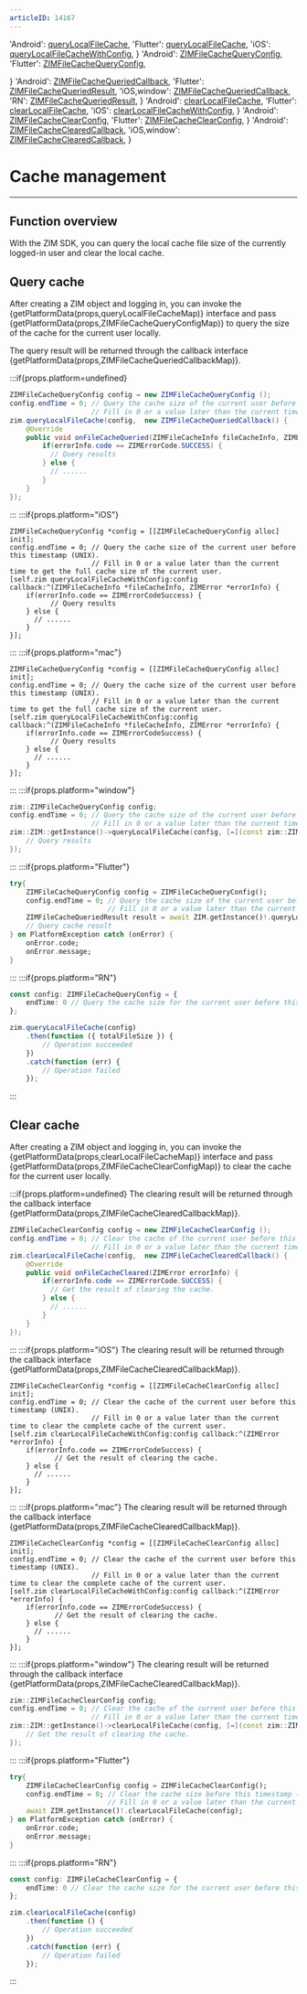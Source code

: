 ```yaml
---
articleID: 14167
---
```



  'Android': <a href='@queryLocalFileCache' target='_blank'>queryLocalFileCache</a>,
  'Flutter': <a href='https://pub.dev/documentation/zego_zim/latest/zego_zim/ZIM/queryLocalFileCache.html' target='_blank'>queryLocalFileCache</a>,
  'iOS': <a href='@queryLocalFileCacheWithConfig' target='_blank'>queryLocalFileCacheWithConfig</a>,
}
  'Android': <a href='@-ZIMFileCacheQueryConfig' target='_blank'>ZIMFileCacheQueryConfig</a>,
  'Flutter': <a href='https://pub.dev/documentation/zego_zim/latest/zego_zim/ZIMFileCacheQueryConfig-class.html' target='_blank'>ZIMFileCacheQueryConfig</a>,
  
}
  'Android': <a href='@-ZIMFileCacheQueriedCallback' target='_blank'>ZIMFileCacheQueriedCallback</a>,
  'Flutter': <a href='https://pub.dev/documentation/zego_zim/latest/zego_zim/ZIMFileCacheQueriedResult-class.html' target='_blank'>ZIMFileCacheQueriedResult</a>,
  'iOS,window': <a href='@ZIMFileCacheQueriedCallback' target='_blank'>ZIMFileCacheQueriedCallback</a>,
  'RN': <a href='@-ZIMFileCacheQueriedResult' target='_blank'>ZIMFileCacheQueriedResult</a>,
}
  'Android': <a href='@clearLocalFileCache' target='_blank'>clearLocalFileCache</a>,
  'Flutter': <a href='https://pub.dev/documentation/zego_zim/latest/zego_zim/ZIM/clearLocalFileCache.html' target='_blank'>clearLocalFileCache</a>,
  'iOS': <a href='@clearLocalFileCacheWithConfig' target='_blank'>clearLocalFileCacheWithConfig</a>,
}
  'Android': <a href='@-ZIMFileCacheClearConfig' target='_blank'>ZIMFileCacheClearConfig</a>,
  'Flutter': <a href='https://pub.dev/documentation/zego_zim/latest/zego_zim/ZIMFileCacheClearConfig-class.html' target='_blank'>ZIMFileCacheClearConfig</a>,
}
  'Android': <a href='@-ZIMFileCacheClearedCallback' target='_blank'>ZIMFileCacheClearedCallback</a>,
  'iOS,window': <a href='@ZIMFileCacheClearedCallback' target='_blank'>ZIMFileCacheClearedCallback</a>,
}

# Cache management

- - -

## Function overview

With the ZIM SDK, you can query the local cache file size of the currently logged-in user and clear the local cache.


## Query cache

After creating a ZIM object and logging in, you can invoke the {getPlatformData(props,queryLocalFileCacheMap)} interface and pass {getPlatformData(props,ZIMFileCacheQueryConfigMap)} to query the size of the cache for the current user locally.

The query result will be returned through the callback interface {getPlatformData(props,ZIMFileCacheQueriedCallbackMap)}.

:::if{props.platform=undefined}
```java
ZIMFileCacheQueryConfig config = new ZIMFileCacheQueryConfig ();
config.endTime = 0; // Query the cache size of the current user before this timestamp (UNIX).
                    // Fill in 0 or a value later than the current time to get the full cache size of the current user.
zim.queryLocalFileCache(config,  new ZIMFileCacheQueriedCallback() {
    @Override
    public void onFileCacheQueried(ZIMFileCacheInfo fileCacheInfo, ZIMError errorInfo) {
        if(errorInfo.code == ZIMErrorCode.SUCCESS) {
          // Query results
        } else {
          // ......
        }      
    }
});
```

:::
:::if{props.platform="iOS"}
```objc
ZIMFileCacheQueryConfig *config = [[ZIMFileCacheQueryConfig alloc] init];
config.endTime = 0; // Query the cache size of the current user before this timestamp (UNIX).
                    // Fill in 0 or a value later than the current time to get the full cache size of the current user.
[self.zim queryLocalFileCacheWithConfig:config callback:^(ZIMFileCacheInfo *fileCacheInfo, ZIMError *errorInfo) {
    if(errorInfo.code == ZIMErrorCodeSuccess) {
          // Query results
    } else {
      // ......
    }
}];
```
:::
:::if{props.platform="mac"}
```objc
ZIMFileCacheQueryConfig *config = [[ZIMFileCacheQueryConfig alloc] init];
config.endTime = 0; // Query the cache size of the current user before this timestamp (UNIX).
                    // Fill in 0 or a value later than the current time to get the full cache size of the current user.
[self.zim queryLocalFileCacheWithConfig:config callback:^(ZIMFileCacheInfo *fileCacheInfo, ZIMError *errorInfo) {
    if(errorInfo.code == ZIMErrorCodeSuccess) {
          // Query results
    } else {
      // ......
    }
}];
```
:::
:::if{props.platform="window"}
```cpp
zim::ZIMFileCacheQueryConfig config;
config.endTime = 0; // Query the cache size of the current user before this timestamp (UNIX).
                    // Fill in 0 or a value later than the current time to get the full cache size of the current user.
zim::ZIM::getInstance()->queryLocalFileCache(config, [=](const zim::ZIMFileCacheInfo& fileCacheInfo, const zim::ZIMError& errorInfo) {
    // Query results
});
```
:::
:::if{props.platform="Flutter"}
```dart
try{
    ZIMFileCacheQueryConfig config = ZIMFileCacheQueryConfig();
    config.endTime = 0; // Query the cache size of the current user before this timestamp (UNIX).
                        // Fill in 0 or a value later than the current time to get the complete cache size of the current user.
    ZIMFileCacheQueriedResult result = await ZIM.getInstance()!.queryLocalFileCache(config);
    // Query cache result
} on PlatformException catch (onError) {
    onError.code;
    onError.message;
}
```
:::
:::if{props.platform="RN"}
```typescript
const config: ZIMFileCacheQueryConfig = {
    endTime: 0 // Query the cache size for the current user before this timestamp (UNIX). Fill in 0 or a value later than the current time to get the complete cache size for the current user.
};

zim.queryLocalFileCache(config)
    .then(function ({ totalFileSize }) {
        // Operation succeeded
    })
    .catch(function (err) {
        // Operation failed
    });
```
:::

## Clear cache

After creating a ZIM object and logging in, you can invoke the {getPlatformData(props,clearLocalFileCacheMap)} interface and pass {getPlatformData(props,ZIMFileCacheClearConfigMap)} to clear the cache for the current user locally.


:::if{props.platform=undefined}
The clearing result will be returned through the callback interface {getPlatformData(props,ZIMFileCacheClearedCallbackMap)}.

```java
ZIMFileCacheClearConfig config = new ZIMFileCacheClearConfig ();
config.endTime = 0; // Clear the cache of the current user before this timestamp (UNIX).
                    // Fill in 0 or a value later than the current time to clear the complete cache of the current user.
zim.clearLocalFileCache(config,  new ZIMFileCacheClearedCallback() {
    @Override
    public void onFileCacheCleared(ZIMError errorInfo) {
        if(errorInfo.code == ZIMErrorCode.SUCCESS) {
          // Get the result of clearing the cache.
        } else {
          // ......
        }      
    }
});
```

:::
:::if{props.platform="iOS"}
The clearing result will be returned through the callback interface {getPlatformData(props,ZIMFileCacheClearedCallbackMap)}.

```objc
ZIMFileCacheClearConfig *config = [[ZIMFileCacheClearConfig alloc] init];
config.endTime = 0; // Clear the cache of the current user before this timestamp (UNIX).
                    // Fill in 0 or a value later than the current time to clear the complete cache of the current user.
[self.zim clearLocalFileCacheWithConfig:config callback:^(ZIMError *errorInfo) {
    if(errorInfo.code == ZIMErrorCodeSuccess) {
           // Get the result of clearing the cache.
    } else {
      // ......
    }
}];
```
:::
:::if{props.platform="mac"}
The clearing result will be returned through the callback interface {getPlatformData(props,ZIMFileCacheClearedCallbackMap)}.

```objc
ZIMFileCacheClearConfig *config = [[ZIMFileCacheClearConfig alloc] init];
config.endTime = 0; // Clear the cache of the current user before this timestamp (UNIX).
                    // Fill in 0 or a value later than the current time to clear the complete cache of the current user.
[self.zim clearLocalFileCacheWithConfig:config callback:^(ZIMError *errorInfo) {
    if(errorInfo.code == ZIMErrorCodeSuccess) {
           // Get the result of clearing the cache.
    } else {
      // ......
    }
}];
```
:::
:::if{props.platform="window"}
The clearing result will be returned through the callback interface {getPlatformData(props,ZIMFileCacheClearedCallbackMap)}.

```cpp
zim::ZIMFileCacheClearConfig config;
config.endTime = 0; // Clear the cache of the current user before this timestamp (UNIX).
                    // Fill in 0 or a value later than the current time to clear the complete cache of the current user.
zim::ZIM::getInstance()->clearLocalFileCache(config, [=](const zim::ZIMError& errorInfo) {
    // Get the result of clearing the cache.
});
```
:::
:::if{props.platform="Flutter"}
```dart
try{
    ZIMFileCacheClearConfig config = ZIMFileCacheClearConfig();
    config.endTime = 0; // Clear the cache size before this timestamp (UNIX) for the current user.
                        // Fill in 0 or a value later than the current time to clear the complete cache for the current user.
    await ZIM.getInstance()!.clearLocalFileCache(config);
} on PlatformException catch (onError) {
    onError.code;
    onError.message;
}
```
:::
:::if{props.platform="RN"}
```typescript
const config: ZIMFileCacheClearConfig = {
    endTime: 0 // Clear the cache size for the current user before this timestamp (UNIX). Fill in 0 or a value later than the current time to clear the complete cache size for the current user.
};

zim.clearLocalFileCache(config)
    .then(function () {
        // Operation succeeded
    })
    .catch(function (err) {
        // Operation failed
    });
```
:::